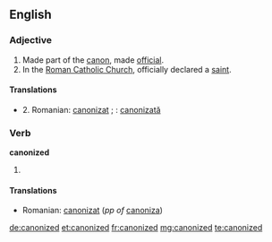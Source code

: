==English==

===Adjective===
{{en-adj|-}}

#Made part of the [[canon]], made [[official]].
#In the [[Roman Catholic Church]], officially declared a [[saint]].

====Translations====
* 2. Romanian: [[canonizat]] {{m|n}}; {{f}}: [[canonizată]]


===Verb===
'''canonized'''

#{{past of|[[canonize]]}}

====Translations====
* Romanian: [[canonizat]] (''pp of'' [[canoniza]])

[[de:canonized]]
[[et:canonized]]
[[fr:canonized]]
[[mg:canonized]]
[[te:canonized]]
